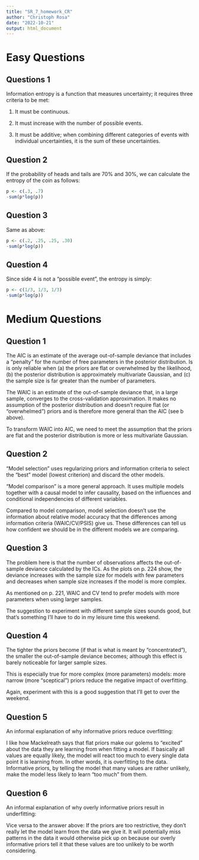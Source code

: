 ```yaml
---
title: "SR_7_homework_CR"
author: "Christoph Rosa"
date: "2022-10-21"
output: html_document
---
```


# Easy Questions

## Questions 1

Information entropy is a function that measures uncertainty; it requires three criteria to be met:

1. It must be continuous. 

2. It must increase with the number of possible events. 

3. It must be additive; when combining different categories of events with individual uncertainties, it is the sum of these uncertainties. 


## Question 2

If the probability of heads and tails are 70% and 30%, we can calculate the entropy of the coin as follows:

```r
p <- c(.3, .7)
-sum(p*log(p))
```


## Question 3

Same as above:
```r
p <- c(.2, .25, .25, .30)
-sum(p*log(p))
```


## Question 4

Since side 4 is not a "possible event", the entropy is simply:
```r
p <- c(1/3, 1/3, 1/3)
-sum(p*log(p))
```



# Medium Questions

## Question 1

The AIC is an estimate of the average out-of-sample deviance that includes a "penalty" for the number of free parameters in the posterior distribution. Is is only reliable when (a) the priors are flat or overwhelmed by the likelihood, (b) the posterior distribution is approximately multivariate Gaussian, and (c) the sample size is far greater than the number of parameters. 

The WAIC is an estimate of the out-of-sample deviance that, in a large sample, converges to the cross-validation approximation. It makes no assumption of the posterior distribution and doesn't require flat (or "overwhelmed") priors and is therefore more general than the AIC (see b above).  

To transform WAIC into AIC, we need to meet the assumption that the priors are flat and the posterior distribution is more or less multivariate Gaussian. 


## Question 2

"Model selection" uses regularizing priors and information criteria to select the "best" model (lowest criterion) and discard the other models.

"Model comparison" is a more general approach. It uses multiple models together with a causal model to infer causality, based on the influences and conditional independencies of different variables. 

Compared to model comparison, model selection doesn't use the information about relative model accuracy that the differences among information criteria (WAIC/CV/PSIS) give us. These differences can tell us how confident we should be in the different models we are comparing. 


## Question 3

The problem here is that the number of observations affects the out-of-sample deviance calculated by the ICs. As the plots on p. 224 show, the deviance increases with the sample size for models with few parameters and decreases when sample size increases if the model is more complex. 

As mentioned on p. 221, WAIC and CV tend to prefer models with more parameters when using larger samples.

The suggestion to experiment with different sample sizes sounds good, but that's something I'll have to do in my leisure time this weekend.


## Question 4

The tighter the priors become (if that is what is meant by "concentrated"), the smaller the out-of-sample deviance becomes; although this effect is barely noticeable for larger sample sizes. 

This is especially true for more complex (more parameters) models: more narrow (more "sceptical") priors reduce the negative impact of overfitting. 

Again, experiment with this is a good suggestion that I'll get to over the weekend.


## Question 5

An informal explanation of why informative priors reduce overfitting:

I like how Mackelreath says that flat priors make our golems to "excited" about the data they are learning from when fitting a model. If basically all values are equally likely, the model will react too much to every single data point it is learning from. In other words, it is overfitting to the data. Informative priors, by telling the model that many values are rather unlikely, make the model less likely to learn "too much" from them. 


## Question 6

An informal explanation of why overly informative priors result in underfitting:

Vice versa to the answer above: If the priors are too restrictive, they don't really let the model learn from the data we give it. It will potentially miss patterns in the data it would otherwise pick up on because our overly informative priors tell it that these values are too unlikely to be worth considering. 





